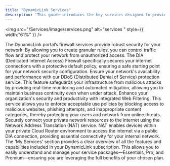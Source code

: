 ```yaml
---
title: "DynamicLink Services"
description: "This guide introduces the key services designed to provide automated, advanced network and security management."
---
```


<img
  src="/Services/image/services.png"
  alt="services "
  style={{ width:"61%" }}
/>

<CardGroup cols={2}>
  <Card title="Firewall and DIA Firewall" icon="globe" href="/Services/fw">
    The DynamicLink portal’s firewall services provide robust security for your network. By allowing you to create granular rules, you can control traffic flow and protect your network from unauthorized access. The DIA (Dedicated Internet Access) Firewall specifically secures your internet connections with a protective default policy, ensuring a safe starting point for your network security configuration.
  </Card>
  <Card title="DDoS Protection" icon="shield" href="/Services/ddos">
    Ensure your network's availability and performance with our DDoS (Distributed Denial of Service) protection service. This feature safeguards your infrastructure from malicious attacks by providing real-time monitoring and automated mitigation, allowing you to maintain business continuity even when under attack.
  </Card>
  <Card title="Web Filtering" icon="filter" href="/Services/webfilter">
    Enhance your organization's security and productivity with integrated Web Filtering. This service allows you to enforce acceptable use policies by blocking access to malicious websites, phishing attempts, and inappropriate content categories, thereby protecting your users and network from online threats.
  </Card>
  <Card title="NAT (Network Address Translation)" icon="globe">
    Securely connect your private network resources to the internet using the Network Address Translation (NAT) service. NAT enables devices within your private Cloud Router environment to access the internet via a public DIA connection, providing essential connectivity for your internal network.
  </Card>
  <Card title="My Services and Packages" icon="box">
    The 'My Services' section provides a clear overview of all the features and capabilities included in your DynamicLink  subscription. This allows you to easily understand and manage your service packages—Essentials, Pro, and Premium—ensuring you are leveraging the full benefits of your chosen plan.
  </Card>
</CardGroup>